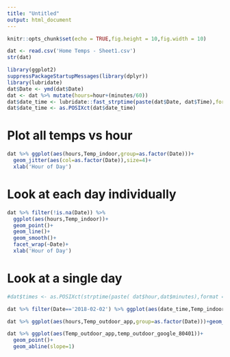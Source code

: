 ```yaml
---
title: "Untitled"
output: html_document
---
```


```r
knitr::opts_chunk$set(echo = TRUE,fig.height = 10,fig.width = 10)
```


```r
dat <- read.csv('Home Temps - Sheet1.csv')
str(dat)
```

```r
library(ggplot2)
suppressPackageStartupMessages(library(dplyr))
library(lubridate)
dat$Date <- ymd(dat$Date)
dat <- dat %>% mutate(hours=hour+(minutes/60))
dat$date_time <- lubridate::fast_strptime(paste(dat$Date, dat$Time),format = '%Y-%m-%d %H:%M')
dat$date_time <- as.POSIXct(dat$date_time)

```

# Plot all temps vs hour
```r
dat %>% ggplot(aes(hours,Temp_indoor,group=as.factor(Date)))+
  geom_jitter(aes(col=as.factor(Date)),size=4)+
  xlab('Hour of Day')
```

# Look at each day individually
```r
dat %>% filter(!is.na(Date)) %>% 
  ggplot(aes(hours,Temp_indoor))+
  geom_point()+
  geom_line()+
  geom_smooth()+
  facet_wrap(~Date)+
  xlab('Hour of Day')
```


# Look at a single day
```r
#dat$times <- as.POSIXct(strptime(paste( dat$hour,dat$minutes),format = '%H %M'))

dat %>% filter(Date=='2018-02-02') %>% ggplot(aes(date_time,Temp_indoor))+geom_point() + geom_smooth()
```

```r
dat %>% ggplot(aes(hours,Temp_outdoor_app,group=as.factor(Date)))+geom_point(aes(col=as.factor(Date)))
```


```r
dat %>% ggplot(aes(Temp_outdoor_app,temp_outdoor_google_80401))+
  geom_point()+
  geom_abline(slope=1)
```

